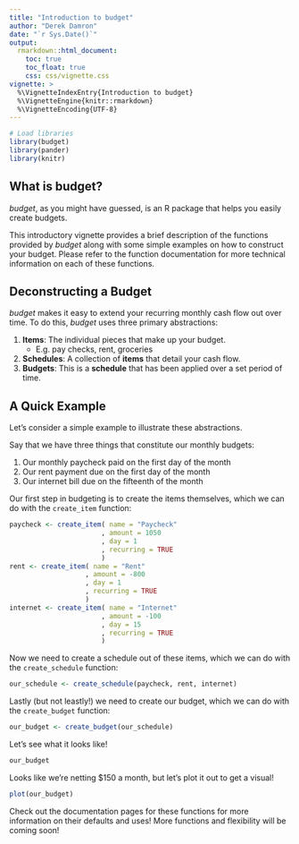 ```yaml
---
title: "Introduction to budget"
author: "Derek Damron"
date: "`r Sys.Date()`"
output:
  rmarkdown::html_document:
    toc: true
    toc_float: true
    css: css/vignette.css
vignette: >
  %\VignetteIndexEntry{Introduction to budget}
  %\VignetteEngine{knitr::rmarkdown}
  %\VignetteEncoding{UTF-8}
---
```


```r
# Load libraries
library(budget)
library(pander)
library(knitr)
```

## What is budget?

*budget*, as you might have guessed, is an R package that helps you easily create budgets.

This introductory vignette provides a brief description of the functions provided by *budget* along with some simple examples on how to construct your budget.  Please refer to the function documentation for more technical information on each of these functions.

## Deconstructing a Budget

*budget* makes it easy to extend your recurring monthly cash flow out over time.  To do this, *budget* uses three primary abstractions:

1. **Items**: The individual pieces that make up your budget.
    - E.g. pay checks, rent, groceries
2. **Schedules**: A collection of **items** that detail your cash flow.
3. **Budgets**: This is a **schedule** that has been applied over a set period of time.

## A Quick Example

Let's consider a simple example to illustrate these abstractions.

Say that we have three things that constitute our monthly budgets:

1. Our monthly paycheck paid on the first day of the month
2. Our rent payment due on the first day of the month
3. Our internet bill due on the fifteenth of the month

Our first step in budgeting is to create the items themselves, which we can do with the `create_item` function:

```r
paycheck <- create_item( name = "Paycheck"
                       , amount = 1050
                       , day = 1
                       , recurring = TRUE
                       )
rent <- create_item( name = "Rent"
                   , amount = -800
                   , day = 1
                   , recurring = TRUE
                   )
internet <- create_item( name = "Internet"
                       , amount = -100
                       , day = 15
                       , recurring = TRUE
                       )
```

Now we need to create a schedule out of these items, which we can do with the `create_schedule` function:

```r
our_schedule <- create_schedule(paycheck, rent, internet)
```

Lastly (but not leastly!) we need to create our budget, which we can do with the `create_budget` function:

```r
our_budget <- create_budget(our_schedule)
```

Let's see what it looks like!

```r
our_budget
```

Looks like we're netting $150 a month, but let's plot it out to get a visual!

```r
plot(our_budget)
```

Check out the documentation pages for these functions for more information on their defaults and uses!  More functions and flexibility will be coming soon!
